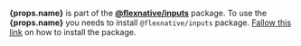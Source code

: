 **{props.name}** is part of the [**@flexnative/inputs**](./) package.
To use the **{props.name}** you needs to install `@flexnative/inputs` package.
[Fallow this link](../../components/inputs/index.mdx#installation) on how to install the package.